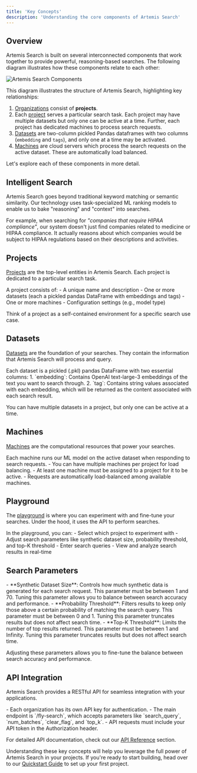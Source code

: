 ```yaml
---
title: 'Key Concepts'
description: 'Understanding the core components of Artemis Search'
---
```


## Overview

Artemis Search is built on several interconnected components that work together to provide powerful, reasoning-based searches. The following diagram illustrates how these components relate to each other:

<Accordion title="Artemis Search Component Relationship">
 <Frame width="100%" height="100%">
  <img src="/images/component-relationship.png" alt="Artemis Search Components" />
 </Frame>
</Accordion>

This diagram illustrates the structure of Artemis Search, highlighting key relationships:

1. [Organizations](/organizations-and-teams/managing-organizations) consist of **projects**.
2. Each [project](/projects/understanding-projects) serves a particular search task. Each project may have multiple datasets but only one can be active at a time. Further, each project has dedicated machines to process search requests.
3. [Datasets](/datasets/understanding-datasets) are two-column pickled Pandas dataframes with two columns (`embedding` and `tags`), and only one at a time may be activated.
4. [Machines](/machines/understanding-machines) are cloud servers which process the search requests on the active dataset. These are automatically load balanced.

Let's explore each of these components in more detail.

## Intelligent Search

<Accordion title="What makes our search 'intelligent'?">
  Artemis Search goes beyond traditional keyword matching or semantic similarity. Our technology uses task-specialized ML ranking models to enable us to bake "reasoning" and "context" into searches. 

For example, when searching for _"companies that require HIPAA compliance"_, our system doesn't just find companies related to medicine or HIPAA compliance. It actually reasons about which companies would be subject to HIPAA regulations based on their descriptions and activities.

</Accordion>

## Projects

[Projects](/projects/understanding-projects) are the top-level entities in Artemis Search. Each project is dedicated to a particular search task.

<Accordion title="What defines a project?">
  A project consists of:
  - A unique name and description
  - One or more datasets (each a pickled pandas DataFrame with embeddings and tags)
  - One or more machines
  - Configuration settings (e.g., model type)

Think of a project as a self-contained environment for a specific search use case.

</Accordion>

## Datasets

[Datasets](/datasets/understanding-datasets) are the foundation of your searches. They contain the information that Artemis Search will process and query.

<Accordion title="What's in a dataset?">
  Each dataset is a pickled (.pkl) pandas DataFrame with two essential columns:
  1. `embedding`: Contains OpenAI text-large-3 embeddings of the text you want to search through.
  2. `tag`: Contains string values associated with each embedding, which will be returned as the content associated with each search result.

You can have multiple datasets in a project, but only one can be active at a time.

</Accordion>

## Machines

[Machines](/machines/understanding-machines) are the computational resources that power your searches.

<Accordion title="How do machines work?">
    Each machine runs our ML model on the active dataset when responding to search requests. 
    - You can have multiple machines per project for load balancing. 
    - At least one machine must be assigned to a project for it to be active. 
    - Requests are automatically load-balanced among available machines.
</Accordion>

## Playground

The [playground](/playground/using-the-playground) is where you can experiment with and fine-tune your searches. Under the hood, it uses the API to perform searches.

<Accordion title="What can you do in the playground?">
    In the playground, you can: 
    - Select which project to experiment with
    - Adjust search parameters like synthetic dataset size, probability threshold, and top-K threshold
    - Enter search queries
    - View and analyze search results in real-time
</Accordion>

## Search Parameters

<Accordion title="What parameters can you adjust?">
  - **Synthetic Dataset Size**: Controls how much synthetic data is generated for each search request. This parameter must be between 1 and 70. Tuning this parameter allows you to balance between search accuracy and performance.
  - **Probability Threshold**: Filters results to keep only those above a certain probability of matching the search query. This parameter must be between 0 and 1. Tuning this parameter truncates results but does not affect search time.
  - **Top-K Threshold**: Limits the number of top results returned. This parameter must be between 1 and Infinity. Tuning this parameter truncates results but does not affect search time.

Adjusting these parameters allows you to fine-tune the balance between search accuracy and performance.

</Accordion>

## API Integration

Artemis Search provides a RESTful API for seamless integration with your applications.

<Accordion title="How to use the API?">
  - Each organization has its own API key for authentication.
  - The main endpoint is `/fly-search`, which accepts parameters like `search_query`, `num_batches`, `clear_flag`, and `top_k`.
  - API requests must include your API token in the Authorization header.

For detailed API documentation, check out our [API Reference](/api-reference) section.

</Accordion>

Understanding these key concepts will help you leverage the full power of Artemis Search in your projects. If you're ready to start building, head over to our [Quickstart Guide](/quickstart) to set up your first project.
